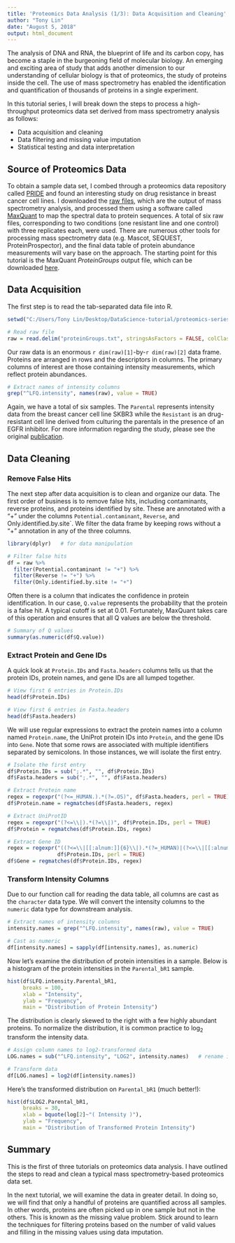 ---
title: 'Proteomics Data Analysis (1/3): Data Acquisition and Cleaning'
author: "Tony Lin"
date: "August 5, 2018"
output: html_document
---

The analysis of DNA and RNA, the blueprint of life and its carbon copy, has become a staple in the burgeoning field of molecular biology. An emerging and exciting area of study that adds another dimension to our understanding of cellular biology is that of proteomics, the study of proteins inside the cell. The use of mass spectrometry has enabled the identification and quantification of thousands of proteins in a single experiment. 

In this tutorial series, I will break down the steps to process a high-throughput proteomics data set derived from mass spectrometry analysis as follows: 

+ Data acquisition and cleaning
+ Data filtering and missing value imputation
+ Statistical testing and data interpretation


## Source of Proteomics Data

To obtain a sample data set, I combed through a proteomics data repository called [PRIDE](https://www.ebi.ac.uk/pride/archive/simpleSearch) and found an interesting study on drug resistance in breast cancer cell lines. I downloaded the [raw files](https://www.ebi.ac.uk/pride/archive/projects/PXD002057/files), which are the output of mass spectrometry analysis, and processed them using a software called [MaxQuant](http://www.biochem.mpg.de/5111795/maxquant) to map the spectral data to protein sequences. A total of six raw files, corresponding to two conditions (one resistant line and one control) with three replicates each, were used. There are numerous other tools for processing mass spectrometry data (e.g. Mascot, SEQUEST, ProteinProspector), and the final data table of protein abundance measurements will vary base on the approach. The starting point for this tutorial is the MaxQuant *ProteinGroups* output file, which can be downloaded [here](https://ucsf.box.com/s/1wt4hjdt3yq9g8fcs8oam1btg66dzt54).


## Data Acquisition

The first step is to read the tab-separated data file into R.

```{r echo=FALSE}
setwd("C:/Users/Tony Lin/Desktop/DataScience-tutorial/proteomics-series/")
```

```{r}
# Read raw file
raw = read.delim("proteinGroups.txt", stringsAsFactors = FALSE, colClasses = "character")
```

Our raw data is an enormous `r dim(raw)[1]`-by-`r dim(raw)[2]` data frame. Proteins are arranged in rows and the descriptors in columns. The primary columns of interest are those containing intensity measurements, which reflect protein abundances.

```{r}
# Extract names of intensity columns
grep("^LFQ.intensity", names(raw), value = TRUE)
```

Again, we have a total of six samples. The `Parental` represents intensity data from the breast cancer cell line SKBR3 while the `Resistant` is an drug-resistant cell line derived from culturing the parentals in the presence of an EGFR inhibitor. For more information regarding the study, please see the original [publication](http://europepmc.org/abstract/MED/26883193).


## Data Cleaning

### Remove False Hits

The next step after data acquisition is to clean and organize our data. The first order of business is to remove false hits, including contaminants, reverse proteins, and proteins identified by site. These are annotated with a "+" under the columns `Potential.contaminant`, `Reverse`, and Only.identified.by.site`. We filter the data frame by keeping rows without a "+" annotation in any of the three columns.

```{r message=FALSE, warning=FALSE}
library(dplyr)   # for data manipulation

# Filter false hits
df = raw %>%
  filter(Potential.contaminant != "+") %>%
  filter(Reverse != "+") %>%
  filter(Only.identified.by.site != "+")
```

Often there is a column that indicates the confidence in protein identification. In our case, `Q.value` represents the probability that the protein is a false hit. A typical cutoff is set at 0.01. Fortunately, MaxQuant takes care of this operation and ensures that all Q values are below the threshold.

```{r}
# Summary of Q values
summary(as.numeric(df$Q.value))
```

### Extract Protein and Gene IDs

A quick look at `Protein.IDs` and `Fasta.headers` columns tells us that the protein IDs, protein names, and gene IDs are all lumped together.

```{r}
# View first 6 entries in Protein.IDs
head(df$Protein.IDs)

# View first 6 entries in Fasta.headers
head(df$Fasta.headers)
```

We will use regular expressions to extract the protein names into a column named `Protein.name`, the UniProt protein IDs into `Protein`, and the gene IDs into `Gene`. Note that some rows are associated with multiple identifiers separated by semicolons. In those instances, we will isolate the first entry.

```{r}
# Isolate the first entry
df$Protein.IDs = sub(";.*", "", df$Protein.IDs)
df$Fasta.headers = sub(";.*", "", df$Fasta.headers)

# Extract Protein name
regex = regexpr("(?<=_HUMAN.).*(?=.OS)", df$Fasta.headers, perl = TRUE)
df$Protein.name = regmatches(df$Fasta.headers, regex)

# Extract UniProtID
regex = regexpr("(?<=\\|).*(?=\\|)", df$Protein.IDs, perl = TRUE)
df$Protein = regmatches(df$Protein.IDs, regex)

# Extract Gene ID
regex = regexpr("((?<=\\|[[:alnum:]]{6}\\|).*(?=_HUMAN)|(?<=\\|[[:alnum:]]{10}\\|).*(?=_HUMAN))",
                df$Protein.IDs, perl = TRUE)
df$Gene = regmatches(df$Protein.IDs, regex)
```


### Transform Intensity Columns

Due to our function call for reading the data table, all columns are cast as the `character` data type. We will convert the intensity columns to the `numeric` data type for downstream analysis.

```{r}
# Extract names of intensity columns
intensity.names = grep("^LFQ.intensity", names(raw), value = TRUE)

# Cast as numeric
df[intensity.names] = sapply(df[intensity.names], as.numeric)
```

Now let's examine the distribution of protein intensities in a sample. Below is a histogram of the protein intensities in the `Parental_bR1` sample.

```{r echo=FALSE}
hist(df$LFQ.intensity.Parental_bR1,
     breaks = 100,
     xlab = "Intensity",
     ylab = "Frequency",
     main = "Distribution of Protein Intensity")
```

The distribution is clearly skewed to the right with a few highly abundant proteins. To normalize the distribution, it is common practice to log<sub>2</sub> transform the intensity data.

```{r}
# Assign column names to log2-transformed data
LOG.names = sub("^LFQ.intensity", "LOG2", intensity.names)   # rename intensity columns

# Transform data
df[LOG.names] = log2(df[intensity.names])
```

Here's the transformed distribution on `Parental_bR1` (much better!):

```{r echo=FALSE}
hist(df$LOG2.Parental_bR1,
     breaks = 30,
     xlab = bquote(log[2]~"( Intensity )"),
     ylab = "Frequency",
     main = "Distribution of Transformed Protein Intensity")
```


## Summary

This is the first of three tutorials on proteomics data analysis. I have outlined the steps to read and clean a typical mass spectrometry-based proteomics data set. 

In the next tutorial, we will examine the data in greater detail. In doing so, we will find that only a handful of proteins are quantified across all samples. In other words, proteins are often picked up in one sample but not in the others. This is known as the missing value problem. Stick around to learn the techniques for filtering proteins based on the number of valid values and filling in the missing values using data imputation.
